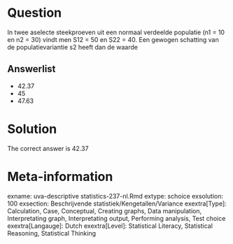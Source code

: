 Question
========

In twee aselecte steekproeven uit een normaal verdeelde populatie (n1 = 10 en n2 = 30) vindt men S12 = 50 en S22 = 40. Een gewogen schatting van de populatievariantie s2 heeft dan de waarde 

Answerlist
----------
* 42.37
* 45
* 47.63

Solution
========

The correct answer is  42.37 

Meta-information
================
exname: uva-descriptive statistics-237-nl.Rmd 
extype: schoice 
exsolution: 100 
exsection: Beschrijvende statistiek/Kengetallen/Variance
exextra[Type]: Calculation, Case, Conceptual, Creating graphs, Data manipulation, Interpretating graph, Interpretating output, Performing analysis, Test choice 
exextra[Langauge]: Dutch 
exextra[Level]: Statistical Literacy, Statistical Reasoning, Statistical Thinking 
